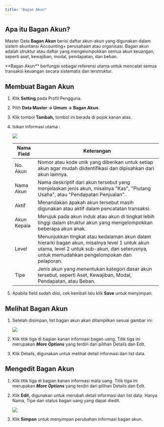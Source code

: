 ```yaml
---
title: "Bagan Akun"
---
```


## Apa itu Bagan Akun?

Master Data **Bagan Akun** berisi daftar akun-akun yang digunakan dalam sistem akuntansi Accounting+ perusahaan atau organisasi. Bagan akun adalah struktur atau daftar yang mengelompokkan semua akun keuangan, seperti aset, kewajiban, modal, pendapatan, dan beban.

<Note>
**Bagan Akun** berfungsi sebagai referensi utama untuk mencatat semua transaksi keuangan secara sistematis dan terstruktur.
</Note>

## Membuat Bagan Akun

1. Klik **Setting** pada Profil Pengguna.
2. Pilih **Data Master → Umum → Bagan Akun.**
3. Klik tombol **Tambah,** tombol ini berada di pojok kanan atas. 
4. Isikan informasi utama :
    <Frame>
        <img src="/images/tambah-bagan-akun.png" />
    </Frame>

    | Nama Field | Keterangan |
    |----|----|
    | No. Akun | Nomor atau kode unik yang diberikan untuk setiap akun agar mudah diidentifikasi dan dipisahkan dari akun lainnya. |
    | Nama Akun | Nama deskriptif dari akun tersebut yang menjelaskan jenis akun, misalnya "Kas", "Piutang Usaha", atau "Pendapatan Penjualan". |
    | Aktif | Menandakan apakah akun tersebut masih digunakan atau aktif dalam pencatatan transaksi. |
    | Akun Kepala | Merujuk pada akun induk atau akun di tingkat lebih tinggi dalam struktur akun yang mengelompokkan beberapa akun anak. |
    | Level | Menunjukkan tingkat atau kedalaman akun dalam hierarki bagan akun, misalnya level 1 untuk akun utama, level 2 untuk sub-akun, dan seterusnya, untuk memudahkan pengelompokan dan pelaporan. |
    | Tipe | Jenis akun yang menentukan kategori dasar akun tersebut, seperti Aset, Kewajiban, Modal, Pendapatan, atau Beban.  |

5. Apabila field sudah diisi, cek kembali lalu klik **Save** untuk menyimpan.

## Melihat Bagan Akun

1. Setelah disimpan, list bagan akun akan ditampilkan sesuai gambar ini: 
    <Frame>
        <img src="/images/melihat-bagan-akun.png" />
    </Frame>

2. Klik titik tiga di bagian kanan informasi bagan uang. Titik tiga ini merupakan ***More Options*** yang terdiri dari pilihan Details dan Edit. 
3. Klik Details, digunakan untuk melihat detail informasi dari list data.

## Mengedit Bagan Akun

1. Klik titik tiga di bagian kanan informasi mata uang. Titik tiga ini merupakan ***More Options*** yang terdiri dari pilihan Details dan Edit. 
2. Klik **Edit,** digunakan untuk merubah detail informasi dari list data. Hanya Nama, Tipe dan status bagan uang yang dapat diedit.
    <Frame>
        <img src="/images/edit-bagan-akun.png" />
    </Frame>

3. Klik **Simpan** untuk menyimpan perubahan informasi bagan akun.